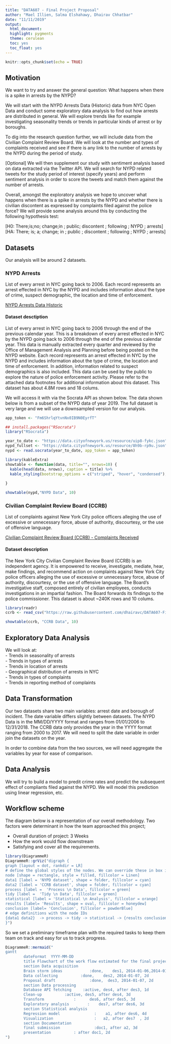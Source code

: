 ---
title: "DATA607 - Final Project Proposal"
author: "Mael Illien, Salma Elshahawy, Dhairav Chhatbar"
date: "11/11/2019"
output:
  html_document:
  highlight: pygments
  theme: cerulean
  toc: yes
  toc_float: yes
---

```{r setup, include=FALSE}
knitr::opts_chunk$set(echo = TRUE)
```

## Motivation

We want to try and answer the general question: What happens when there is a spike in arrests by the NYPD?

We will start with the NYPD Arrests Data (Historic) data from NYC Open Data and conduct some exploratory data analysis to find out how arrests are distributed in general. We will explore trends like for example investigating seasonality trends or trends in particular kinds of arrest or by boroughs.

To dig into the research question further, we will include data from the Civilian Complaint Review Board. We will look at the number and types of complaints received and see if there is any link to the number of arrests by the NYPD during the period of study. 

[Optional] We will then supplement our study with sentiment analysis based on data extracted via the Twitter API. We will search for NYPD related tweets for the study period of interest (specify years) and perform sentiment analysis in order to score the tweets and match them against the number of arrests.

Overall, amongst the exploratory analysis we hope to uncover what happens when there is a spike in arrests by the NYPD and whether there is civilian discontent as expressed by complaints filed against the police force? We will provide some analysis around this by conducting the following hypothesis test:

\[H0: There\;is\;no\; change\;in \; public\; discontent \; following \; NYPD \; arrests\]
\[HA: There\; is\; a\; change\; in \; public \; discontent \; following \; NYPD \; arrests\]

## Datasets
Our analysis will be around 2 datasets.

### NYPD Arrests 
List of every arrest in NYC going back to 2006. Each record represents an arrest effected in NYC by the NYPD and includes information about the type of crime, suspect demographic, the location and time of enforcement.

[NYPD Arrests Data Historic](https://data.cityofnewyork.us/Public-Safety/NYPD-Arrests-Data-Historic-/8h9b-rp9u)  

#### Dataset desctiption

List of every arrest in NYC going back to 2006 through the end of the previous calendar year. This is a breakdown of every arrest effected in NYC by the NYPD going back to 2006 through the end of the previous calendar year. This data is manually extracted every quarter and reviewed by the Office of Management Analysis and Planning before being posted on the NYPD website. Each record represents an arrest effected in NYC by the NYPD and includes information about the type of crime, the location and time of enforcement. In addition, information related to suspect demographics is also included. This data can be used by the public to explore the nature of police enforcement activity. Please refer to the attached data footnotes for additional information about this dataset. This dataset has about 4.8M rows and 18 colums. 

We will access it with via the Socrata API as shown below. The data shown below is from a subset of the NYPD data of year 2019. The full dataset is very large and we will use a downsampled version for our analysis. 

```{r include=FALSE}
app_token <- "Fm6ShrlqYtvnNx0IB9N0EyrfT"
```

```{r}
## install.packages("RSocrata")
library("RSocrata")

year_to_date <- "https://data.cityofnewyork.us/resource/uip8-fykc.json"
nypd_fullset <- "https://data.cityofnewyork.us/resource/8h9b-rp9u.json"
nypd <- read.socrata(year_to_date, app_token = app_token)
```

```{r include=FALSE}
library(kableExtra)
showtable <- function(data, title="", nrows=10) {
  kable(head(data, nrows), caption = title) %>%
  kable_styling(bootstrap_options = c("striped", "hover", "condensed"), latex_options = "scale_down")
  
}
```

```{r}
showtable(nypd,"NYPD Data", 10)
```

### Civilian Complaint Review Board (CCRB)

List of complaints against New York City police officers alleging the use of excessive or unnecessary force, abuse of authority, discourtesy, or the use of offensive language.

[Civilian Complaint Review Board (CCRB) - Complaints Received](https://data.cityofnewyork.us/Public-Safety/Civilian-Complaint-Review-Board-CCRB-Complaints-Re/63nx-cpi9)  

#### Dataset description

The New York City Civilian Complaint Review Board (CCRB) is an independent agency. It is empowered to receive, investigate, mediate, hear, make findings, and recommend action on complaints against New York City police officers alleging the use of excessive or unnecessary force, abuse of authority, discourtesy, or the use of offensive language. The Board’s investigative staff, composed entirely of civilian employees, conducts investigations in an impartial fashion. The Board forwards its findings to the police commissioner. This dataset is about ~240K rows and 10 colums. 

```{r message=FALSE, warning=FALSE}
library(readr)
ccrb <- read_csv("https://raw.githubusercontent.com/dhairavc/DATA607-FinalProject/master/ccrb.csv", col_names = TRUE)
```
```{r}
showtable(ccrb, "CCRB Data", 10)
```


## Exploratory Data Analysis

We will look at:  
- Trends in seasonality of arrests  
- Trends in types of arrests  
- Trends in location of arrests  
- Geographical distribution of arrests in NYC  
- Trends in types of complaints  
- Trends in reporting method of complaints  

## Data Transformation

Our two datasets share two main variables: arrest date and borough of incident. The date variable differs slightly between datasets. The NYPD Data is in the MM/DD/YYYY format and ranges from 01/01/2006 to 12/31/2018. The CCRB data only provides the year in the YYYY format ranging from 2000 to 2017. We will need to split the date variable in order join the datasets on the year.

In order to combine data from the two sources, we will need aggregate the variables by year for ease of comparison. 

## Data Analysis

We will try to build a model to predit crime rates and predict the subsequent effect of compliants filed against the NYPD. We will model this prediction using linear regression, etc. 

## Workflow scheme

The diagram below is a representation of our overall methodology. Two factors were determinant in how the team approached this project;

* Overall duration of project: 3 Weeks
* How the work would flow downstream
* Satisfying and cover all the requirements.

```{r echo=FALSE}
library(DiagrammeR)
DiagrammeR::grViz("digraph {
graph [layout = dot, rankdir = LR]
# define the global styles of the nodes. We can override these in box if we wish
node [shape = rectangle, style = filled, fillcolor = Linen]
data1 [label = 'NYPD dataset', shape = folder, fillcolor = cyan]
data2 [label = 'CCRB dataset', shape = folder, fillcolor = cyan]
process [label =  'Process \n Data', fillcolor = green]
tidy [label =  'Tidy \n Data', fillcolor = green]
statistical [label = 'Statistical \n Analysis', fillcolor = orange]
results [label= 'Results', shape = oval, fillcolor = honeydew]
conclusion [label= 'Conclusion', fillcolor = powderBlue]
# edge definitions with the node IDs
{data1 data2}  -> process -> tidy -> statistical -> {results conclusion}
}")
```

So we set a preliminary timeframe plan with the required tasks to keep them team on track and easy for us to track  progress. 

```{r echo=FALSE}
DiagrammeR::mermaid("
gantt
        dateFormat  YYYY-MM-DD
        title Flowchart of the work flow estimated for the final project
        section Data acquisition
        Brain storm ideas            :done,    des1, 2014-01-06,2014-01-08
        Data collecting          :done,    des2, 2014-01-07, 2d
        Proposal draft               :done,  des3, 2014-01-07, 2d
        section Data processing
        Database API fetching     :active, des4, after des3, 1d
        Clean-up          :active, des5, after des4, 3d
        Transform             :      des6, after des5, 3d
        Exploratory analysis        :    des7, after des6, 3d
        section Statistical analysis
        Regression model               :    a1, after des6, 4d
        Visualization                  :   a2, after des7  , 2d
        section Documentation
        final submission               :doc1, after a2, 3d
        presentation          : after doc1, 2d
")
```
